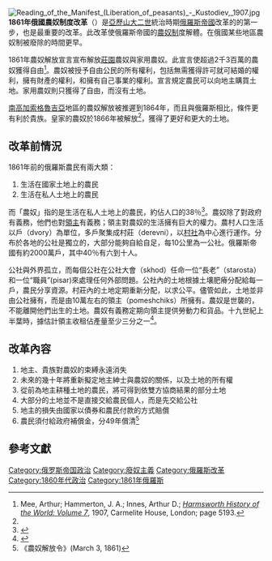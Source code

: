[[File:Reading_of_the_Manifest_(Liberation_of_peasants)_-_Kustodiev,_1907.jpg|thumb]]
'''1861年俄國農奴制度改革'''（{{lang-ru|Крестьянская реформа в России}}）是[[亚历山大二世_(俄罗斯)|亞歷山大二世]]統治時期[[俄羅斯帝國|俄羅斯帝國]]改革的的第一步，也是最重要的改革。此改革使俄羅斯帝國的[[農奴制|農奴制]]度解體。在俄國某些地區農奴制被廢除的時間更早。

1861年農奴解放宣言宣布解放[[庄园|莊園]]農奴與家用農奴。此宣言使超過2千3百萬的農奴獲得自由<ref name="Harmsworth">Mee, Arthur; Hammerton, J. A.; Innes, Arthur D.; ''[http://www.archive.org/stream/harmsworthhistor07meea/harmsworthhistor07meea_djvu.txt Harmsworth History of the World: Volume 7]'', 1907, Carmelite House, London; page 5193.</ref>。農奴被授予自由公民的所有權利，包括無需獲得許可就可結婚的權利，擁有財產的權利，和擁有自己事業的權利。宣言規定農民可以向地主購買土地。家用農奴則只獲得了自由，而沒有土地。

[[南高加索|南高加索]][[格魯吉亞|格魯吉亞]]地區的農奴解放被推遲到1864年，而且與俄羅斯相比，條件更有利於貴族。皇家的農奴於1866年被解放<ref name="Harmsworth" />，獲得了更好和更大的土地。

==改革前情況==
1861年前的俄羅斯農民有兩大類：
# 生活在國家土地上的農民
# 生活在私人土地上的農民

而「農奴」指的是生活在私人土地上的農民，約佔人口的38％<ref name="Pipes1995">{{Cite book|url=https://books.google.com/books?id=XChNnwEACAAJ&hl=zh-CN|publisher=Penguin Publishing Group|date=1995|isbn=978-0-14-024768-8|language=en|first=Richard|last=Pipes|title=Russia Under the Old Regime: Second Edition|access-date=2022-03-09|archive-date=2022-03-13|archive-url=https://web.archive.org/web/20220313224733/https://books.google.com/books?id=XChNnwEACAAJ&hl=zh-CN}}</ref>。農奴除了對政府有義務，他們也對[[領主|領主]]有義務；領主對農奴的生活擁有巨大的權力。農村人口生活以戶（dvory）為單位，多戶聚集成村莊（derevni），以[[村社_(社會制度)|村社]]為中心進行運作。分布於各地的公社是獨立的，大部分能夠自給自足，每10公里為一公社。俄羅斯帝國有約2000萬戶，其中40％有六到十人。

公社與外界孤立，而每個公社在公社大會（skhod）任命一位“長老”（starosta）和一位“職員”(pisar)來處理任何外部問題。公社內的土地根據土壤肥瘠分配給每一戶，農民分享資源。村莊內的土地定期重新分配，以求公平。儘管如此，土地並非由公社擁有，而是由10萬左右的領主（pomeshchiks）所擁有。農奴是世襲的，不能離開他們出生的土地。農奴有義務定期向領主提供勞動力和貨品。十九世紀上半葉時，據估計領主收租佔產量至少三分之一<ref name="Waldron2007">{{Cite book|url=https://books.google.com/books?id=yk8WAQAAIAAJ|publisher=Palgrave Macmillan|date=2007-10-25|isbn=978-0-333-71717-2|language=en|first=Peter|last=Waldron|title=Governing Tsarist Russia|access-date=2022-03-09|archive-date=2022-03-12|archive-url=https://web.archive.org/web/20220312172456/https://books.google.com/books?id=yk8WAQAAIAAJ}}</ref>。

==改革內容==
#地主、貴族對農奴的束縛永遠消失
#未來的幾十年將重新擬定地主紳士與農奴的關係，以及土地的所有權
#從前為地主耕種土地的農民，將可得到依雙方協商結果的部分土地
#大部分的土地並不是直接交給農民個人，而是先交給公社
#地主的損失由國家以債券和農民付款的方式賠償
#農民須付給政府補償金，分49年償清<ref>《農奴解放令》(March 3, 1861)</ref>

==參考文獻==
{{reflist}}

[[Category:俄罗斯帝国政治|Category:俄罗斯帝国政治]]
[[Category:廢奴主義|Category:廢奴主義]]
[[Category:俄羅斯改革|Category:俄羅斯改革]]
[[Category:1860年代政治|Category:1860年代政治]]
[[Category:1861年俄羅斯|Category:1861年俄羅斯]]